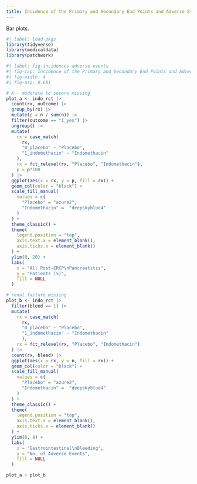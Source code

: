 ```yaml
---
title: Incidence of the Primary and Secondary End Points and Adverse Events
---
```


Bar plots.

```r
#| label: load-pkgs
library(tidyverse)
library(medicaldata)
library(patchwork)
```

```r
#| label: fig-incidences-adverse-events
#| fig-cap: Incidence of the Primary and Secondary End Points and Adverse Events
#| fig-width: 4
#| fig-asp: 0.681

# A - moderate to severe missing
plot_a <- indo_rct |> 
  count(rx, outcome) |>
  group_by(rx) |>
  mutate(p = n / sum(n)) |>
  filter(outcome == "1_yes") |>
  ungroup() |>
  mutate(
    rx = case_match(
      rx, 
      "0_placebo" ~ "Placebo",
      "1_indomethacin" ~ "Indomethacin"
    ),
    rx = fct_relevel(rx, "Placebo", "Indomethacin"),
    p = p*100
  ) |>
  ggplot(aes(x = rx, y = p, fill = rx)) +
  geom_col(color = "black") +
  scale_fill_manual(
    values = c(
      "Placebo" = "azure2", 
      "Indomethacin" =  "deepskyblue4"
    )
  ) + 
  theme_classic() +
  theme(
    legend.position = "top",
    axis.text.x = element_blank(),
    axis.ticks.x = element_blank()
  ) +
  ylim(0, 20) +
  labs(
    x = "All Post-ERCP\nPancreatitis",
    y = "Patients (%)",
    fill = NULL
  )

# renal failure missing
plot_b <- indo_rct |>
  filter(bleed == 1) |>
  mutate(
    rx = case_match(
      rx, 
      "0_placebo" ~ "Placebo",
      "1_indomethacin" ~ "Indomethacin"
      ),
    rx = fct_relevel(rx, "Placebo", "Indomethacin")
  ) |>
  count(rx, bleed) |>
  ggplot(aes(x = rx, y = n, fill = rx)) +
  geom_col(color = "black") +
  scale_fill_manual(
    values = c(
      "Placebo" = "azure2", 
      "Indomethacin" =  "deepskyblue4"
    )
  ) + 
  theme_classic() +
  theme(
    legend.position = "top",
    axis.text.x = element_blank(),
    axis.ticks.x = element_blank()
  ) +
  ylim(0, 8) +
  labs(
    x = "Gastrointestinal\nBleeding",
    y = "No. of Adverse Events",
    fill = NULL
  )

plot_a + plot_b
```
